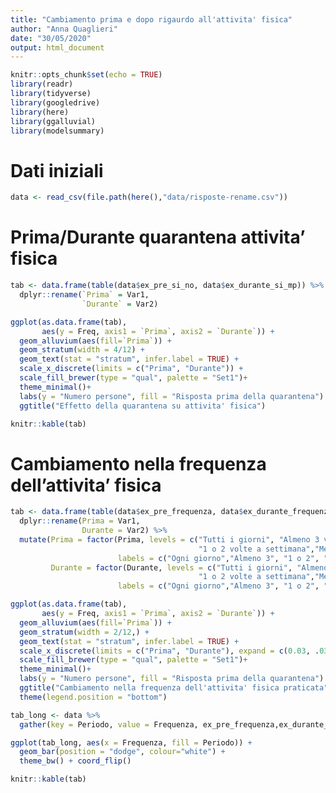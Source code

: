 ```yaml
---
title: "Cambiamento prima e dopo rigaurdo all'attivita' fisica"
author: "Anna Quaglieri"
date: "30/05/2020"
output: html_document
---
```



```r
knitr::opts_chunk$set(echo = TRUE)
library(readr)
library(tidyverse)
library(googledrive)
library(here)
library(ggalluvial)
library(modelsummary)
```

# Dati iniziali 

```r
data <- read_csv(file.path(here(),"data/risposte-rename.csv"))
```

# Prima/Durante quarantena attivita' fisica

```r
tab <- data.frame(table(data$ex_pre_si_no, data$ex_durante_si_mp)) %>%
  dplyr::rename(`Prima` = Var1,
                `Durante` = Var2)

ggplot(as.data.frame(tab),
       aes(y = Freq, axis1 = `Prima`, axis2 = `Durante`)) +
  geom_alluvium(aes(fill=`Prima`)) +
  geom_stratum(width = 4/12) +
  geom_text(stat = "stratum", infer.label = TRUE) +
  scale_x_discrete(limits = c("Prima", "Durante")) +
  scale_fill_brewer(type = "qual", palette = "Set1")+
  theme_minimal()+
  labs(y = "Numero persone", fill = "Risposta prima della quarantena") +
  ggtitle("Effetto della quarantena su attivita' fisica")
```


```r
knitr::kable(tab)
```


# Cambiamento nella frequenza dell'attivita' fisica

```r
tab <- data.frame(table(data$ex_pre_frequenza, data$ex_durante_frequenza)) %>%
  dplyr::rename(Prima = Var1,
                Durante = Var2) %>%
  mutate(Prima = factor(Prima, levels = c("Tutti i giorni", "Almeno 3 volte a settimana",
                                          "1 o 2 volte a settimana","Meno di una volta a settimana"), 
                        labels = c("Ogni giorno","Almeno 3", "1 o 2", "Meno di una")),
         Durante = factor(Durante, levels = c("Tutti i giorni", "Almeno 3 volte a settimana",
                                          "1 o 2 volte a settimana","Meno di una volta a settimana"), 
                        labels = c("Ogni giorno","Almeno 3", "1 o 2", "Meno di una")))

ggplot(as.data.frame(tab),
       aes(y = Freq, axis1 = `Prima`, axis2 = `Durante`)) +
  geom_alluvium(aes(fill=`Prima`)) +
  geom_stratum(width = 2/12,) +
  geom_text(stat = "stratum", infer.label = TRUE) +
  scale_x_discrete(limits = c("Prima", "Durante"), expand = c(0.03, .03)) +
  scale_fill_brewer(type = "qual", palette = "Set1")+
  theme_minimal()+
  labs(y = "Numero persone", fill = "Risposta prima della quarantena") +
  ggtitle("Cambiamento nella frequenza dell'attivita' fisica praticata")+
  theme(legend.position = "bottom")
```


```r
tab_long <- data %>%
  gather(key = Periodo, value = Frequenza, ex_pre_frequenza,ex_durante_frequenza) 

ggplot(tab_long, aes(x = Frequenza, fill = Periodo)) +
  geom_bar(position = "dodge", colour="white") +
  theme_bw() + coord_flip()
```


```r
knitr::kable(tab)
```



```r

```


